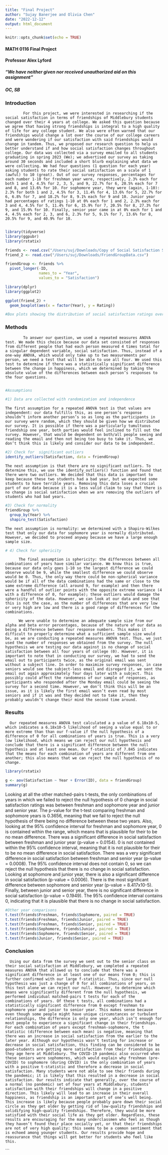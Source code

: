 ```yaml
---
title: "Final Project"
author: "Sujay Banerjee and Olivia Chen"
date: "2022-12-12"
output: html_document
---
```


```r
knitr::opts_chunk$set(echo = TRUE)
```


#### MATH 0116 Final Project
#### Professor Alex Lyford
##### “We have neither given nor received unauthorized aid on this assignment”
##### OC, SB

### **Introduction**
  
        	For this project, we were interested in researching if the social satisfaction in terms of friendships of Middlebury students changed over their 4 years at college. We asked this question because we agree that having strong friendships is integral to a high quality of life for any college student. We also were often warned that our friendships would change a lot over the course of our college careers and were wondering if our satisfaction with said friendships would change in tandem. Thus, we proposed our research question to help us better understand if and how social satisfaction changes throughout college. Our data was collected via a survey emailed to all students graduating in spring 2023 (We); we advertised our survey as taking around 30 seconds and included a short blurb explaining what data we were collecting. We had four questions (1 question for each year) asking students to rate their social satisfaction on a scale of 1 (awful) to 10 (great). Out of our survey responses, percentages for each number 1-10 for freshman year were, respectively, 2.3% each for both 1 and 4, 4.5% for 2, 3, 5, and 9, 22.7% for 6, 20.5% each for 7 and 8, and 13.6% for 10. For sophomore year, they were (again, 1-10): 2.3% for both 1 and 2, 4.5% for 3, 11.4% for 4, 13.6% for 5, 22.7% for 6, 6.8% for 7, and 18.2% for 8, 9.1% each for 9 and 10. Junior year had percentages of ratings 1-10 at 0% each for 1 and 2, 2.3% each for 3 and 4, 4.5% for 5, 11.4% for 6, 15.9% for 7, 20.5% for 8, 27.3% for 9, and 15.9% for 10. Finally, senior year came in at 0% each for 1 and 4, 4.5% each for 2, 3, and 6, 2.3% for 5, 9.1% for 7, 13.6% for 8, 20.5% for 9, and 40.9% for 10.
        	


```r
library(tidyverse)
library(ggpubr)
library(rstatix)

friends <- read.csv("/Users/suj/Downloads/Copy of Social Satisfaction Survey (Responses) - Form Responses 1.csv")
friend_2 <- read.csv("/Users/suj/Downloads/FriendGroupData.csv")


```

```r
friendGroup <- friends %>%
  pivot_longer(-ID,
               names_to = "Year",
               values_to = "Satisfaction")
```

```r
library(dplyr)
library(ggplot2)

ggplot(friend_2) +
  geom_boxplot(aes(x = factor(Year), y = Rating))

#Box plots showing the distribution of social satisfaction ratings over the years

```

### **Methods**

        	To answer our question, we used a repeated measures ANOVA test. We made this choice because our data set consisted of responses from different people that had each person measured 4 times total for a singular dependent variable, social satisfaction. Thus, instead of a one-way ANOVA, which would only take up to two measurements per person, we need a test that will be able to use all four. We used this test to determine if there was a statistically significant difference between the change in happiness, which we determined by taking the absolute value of the differences between each person’s responses to the four questions.  
          
```r
#Assumptions

#1) Data are collected with randomization and independence
```
  
    The first assumption for a repeated ANOVA test is that values are independent: our data fulfills this, as one person’s response shouldn’t inform another person’s so as long as the participants in our survey were random, which they should be given how we distributed our survey. It is possible if there was a particularly tumultuous friendship one year, both parties would feel inclined to fill out the survey. However, that would be dependent on both/all people seeing and reading the email and then not being too busy to take it. Thus, we don’t think this is likely and consider our data to be independent. 

```r
#2) Check for  significant outliers
identify_outliers(Satisfaction, data = friendGroup)

```
    
    The next assumption is that there are no significant outliers. To determine this, we use the identify_outliers() function and found that there were two outliers. We decided that this data is important to keep because these two students had a bad year, but we expected some students to have terrible years. Removing this data loses a crucial part of our data because it is a less valid claim to say that there is no change is social satisfaction when we are removing the outliers of students who had bad years.

```r
#3) Check for normality
friendGroup %>%
  group_by(Year) %>%
  shapiro_test(Satisfaction)

```

    The next assumption is normality: we determined with a Shapiro-Wilkes test that only our data for sophomore year is normally distributed. However, we decided to proceed anyway because we have a large enough sample size.
    
```r
# 4) Check for sphericity
```
  
          The final assumption is sphericity: the differences between all combinations of years have similar variance. We know this is true, because our data only goes 1-10 so the largest difference we could observe would be 9, while the smallest difference we could observe would be 0. Thus, the only way there could be non-spherical variance would be if all of the data combinations had the same or close to the same extreme difference (all around 9, for example) and then there were a handful of outlier points with the opposite extreme variance (4 with a difference of 0, for example); these outliers would damage the sphericity of the data. However, we can look at our data and see that this is not the case, as the number of differences that are very low or very high are low and there is a good range of differences for the combinations.  

          We were unable to determine an adequate sample size from our alpha and beta error percentages, because of the nature of our data as being a difference between four response numbers. This makes it difficult to properly determine what a sufficient sample size would be, as we are conducting a repeated measures ANOVA test. Thus, we just used the number of responses we obtained from the survey. The null hypothesis we are testing our data against is no change of social satisfaction between all four years of college (0). However, it is important to note that in conducting our survey, we had to send the email out to participants twice, as the original email was sent without a subject line. In order to maximize survey responses, in case seniors would see the subject-less email and disregard it, we sent the email out again approximately four days later with a subject. This possibly could affect the randomness of our sample of responses, as participants who responded after the Monday email could be seeing the survey for a second time. However, we don’t think this will be an issue, as it is likely the first email wasn’t even read by most seniors and if it was and they decided not to take it, then they probably wouldn’t change their mind the second time around.  


### **Results**

      Our repeated measures ANOVA test calculated a p value of 6.18x​​10-5, which indicates a 6.18x​​10-5 likelihood of seeing a value equal to or more extreme than than our f-value if the null hypothesis of a difference of 0 for all combinations of years is true. This is a very low likelihood, which means we can reject our null hypothesis and conclude that there is a significant difference between the null hypothesis and at least one mean. Our f-statistic of 7.845 indicates that the means for each combination of years are different from one another; this also means that we can reject the null hypothesis of no change. 
    
```r
library(rstatix)

g <- aov(Satisfaction ~ Year + Error(ID), data = friendGroup)
summary(g)
```

 Looking at all the other matched-pairs t-tests, the only combinations of years in which we failed to reject the null hypothesis of 0 change in social satisfaction ratings was between freshman and sophomore year and junior and senior year. The p-value for the t-test comparing freshman and sophomore years is 0.3656, meaning that we fail to reject the null hypothesis of there being no difference between these two years. Also, looking at the 95% confidence interval for freshman and sophomore year, 0 is contained within the range, which means that is plausible for their to be no mean difference. There was a significant difference in social satisfaction between freshman and junior year (p-value = 0.0154). 0 is not contained within the 95% confidence interval, meaning that it is not plausible for their to be no mean difference in social satisfaction. There was a very significant difference in social satisfaction between freshman and senior year (p-value = 0.0008). The 95% confidence interval does not contain 0, so we can reject the null hypothesis that there is no change in social satisfaction. Looking at sophomore and junior year, there is also a significant difference in social satisfaction (p-value = 0.0006). There is the most significant difference between sophomore and senior year (p-value = 8.417x10-5). Finally, between junior and senior year, there is no significant difference in social satisfaction (p-value = 0.1949). The 95% confidence interval contains 0, indicating that it is plausible that there is no change in social satisfaction. 
```r
#Other year comparisons
t.test(friends$Freshman, friends$Sophomore, paired = TRUE)
t.test(friends$Freshman, friends$Junior, paired = TRUE)
t.test(friends$Freshman, friends$Senior, paired = TRUE)
t.test(friends$Sophomore, friends$Junior, paired = TRUE)
t.test(friends$Sophomore, friends$Senior, paired = TRUE)
t.test(friends$Junior, friends$Senior, paired = TRUE)

```

### **Conclusion**

      Using our data from the survey we sent out to the senior class on their social satisfaction at Middlebury, we completed a repeated measures ANOVA that allowed us to conclude that there was a significant difference in at least one of our means from 0; this is further confirmed with our large f-statistic. Thus, since our null hypothesis was just a change of 0 for all combinations of years, on this test alone we can reject our null. However, to determine which means were significantly different from the null hypothesis, we performed individual matched-pairs t tests for each of the combinations of years. Of these t tests, all combinations had a statistically significant difference from 0 except freshman to sophomore year and junior to senior year. This makes sense because even though some people might have unique circumstances or turbulent relationships, the difference is only one year, which isn’t enough for most people to experience a significant change in their friendships. For each combination of years except freshman-sophomore, the t statistic (difference between each mean) is negative, meaning that there was an increase in social satisfaction from the earlier to the later year. Although our hypothesis wasn’t testing for increase or decrease in social satisfaction, this finding can be considered to be good–students are getting more satisfaction from their friendships as they age here at Middlebury. The COVID-19 pandemic also occurred when these seniors were sophomores, which would explain why freshman (pre-COVID) to sophomore (during COVID) is the only combination of years with a positive t-statistic and therefore a decrease in social satisfaction. Many students were not able to see their friends during the pandemic; it is likely that this resulted in a decrease in social satisfaction. Our results indicate that generally, over the course of a normal (no pandemic) set of four years at Middlebury, students’ satisfaction with their friendships will change in a positive direction. This likely will lead to an increase in their overall happiness, as friendship is an important part of one’s well being. This increase is likely because people probably pare down their social circle as they get older by getting rid of low-quality friendships and solidifying high-quality friendships. Therefore, they would be more satisfied with their social life as they get older. Regardless, these results are encouraging for the many underclassmen who feel as though they haven’t found their place socially yet, or that their friendships are not of very high quality: this seems to be a common sentiment that is echoed among younger students. Our results provide hope and reassurance that things will get better for students who feel like this. 

```


